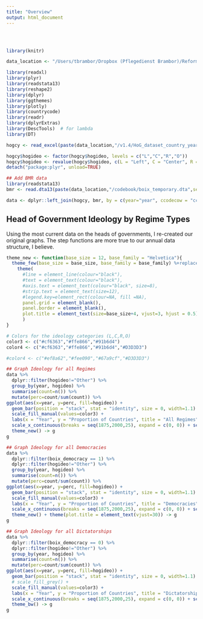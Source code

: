 ```yaml
---
title: "Overview"
output: html_document
---
```


<style type="text/css">
.title {
  display: none;
}

img {
  margin: 40px;
}

</style>

<div class="row" style="padding-top: 30px;">
<div class="col-sm-6">



```r
library(knitr)

data_location <- "/Users/tbrambor/Dropbox (Pflegedienst Brambor)/Reform_Capacity_TB/Research_Assistance/Leaders/"

library(readxl)
library(plyr)
library(readstata13)
library(reshape2)
library(dplyr)
library(ggthemes)
library(plotly)
library(countrycode)
library(readr)
library(dplyrExtras)
library(DescTools)  # for lambda
library(DT)

```

```r
hogcy <- read_excel(paste(data_location,"/v1.4/HoG_dataset_country_year_v1.4.xls",sep=""))

hogcy$hogideo <- factor(hogcy$hogideo, levels = c("L","C","R","O"))
hogcy$hogideo <- revalue(hogcy$hogideo, c(L = "Left", C = "Center", R = "Right", O = "Other"))
detach("package:plyr", unload=TRUE)

## Add BMR data
library(readstata13)
bmr <- read.dta13(paste(data_location,"/codebook/boix_temporary.dta",sep=""))

data <- dplyr::left_join(hogcy, bmr, by = c(year="year", ccodecow = "ccodecow"))
```


## Head of Government Ideology by Regime Types

Using the most current data on the heads of governments, I re-created our original graphs. The step functions are more true to our annual data structure, I believe.

```r
theme_new <- function(base_size = 12, base_family = "Helvetica"){
  theme_few(base_size = base_size, base_family = base_family) %+replace%
    theme(
      #line = element_line(colour="black"),
      #text = element_text(colour="black"),
      #axis.text = element_text(colour="black", size=8),
      #strip.text = element_text(size=12),
      #legend.key=element_rect(colour=NA, fill =NA),
      panel.grid = element_blank(),   
      panel.border = element_blank(),
      plot.title = element_text(size=base_size+4, vjust=3, hjust = 0.5)
      )
}

# Colors for the ideology categories (L,C,R,O)
color3 <- c("#cf6363","#ffe866","#91b6d4")
color4 <- c("#cf6363","#ffe866","#91b6d4","#D3D3D3")

#color4 <- c("#ef8a62","#fee090","#67a9cf","#D3D3D3")

## Graph Ideology for all Regimes
data %>% 
  dplyr::filter(hogideo!="Other") %>% 
  group_by(year, hogideo) %>% 
  summarise(count=n()) %>% 
  mutate(perc=count/sum(count)) %>%
ggplot(aes(x=year, y=perc, fill=hogideo)) + 
  geom_bar(position = "stack", stat = "identity", size = 0, width=1.1) +
  scale_fill_manual(values=color3) + 
  labs(x = "Year", y = "Proportion of Countries", title = "All Regimes", fill = "Ideology") + 
  scale_x_continuous(breaks = seq(1875,2000,25), expand = c(0, 0)) + scale_y_continuous(expand = c(0, 0)) +
  theme_new() -> g
g

## Graph Ideology for all Democracies
data %>% 
  dplyr::filter(boix_democracy == 1) %>% 
  dplyr::filter(hogideo!="Other") %>% 
  group_by(year, hogideo) %>% 
  summarise(count=n()) %>% 
  mutate(perc=count/sum(count)) %>%
ggplot(aes(x=year, y=perc, fill=hogideo)) + 
  geom_bar(position = "stack", stat = "identity", size = 0, width=1.1) +
  scale_fill_manual(values=color3) + 
  labs(x = "Year", y = "Proportion of Countries", title = "Democracies", fill = "Ideology") + 
  scale_x_continuous(breaks = seq(1875,2000,25), expand = c(0, 0)) + scale_y_continuous(expand = c(0, 0)) +
  theme_new() + theme(plot.title = element_text(vjust=30)) -> g
g

## Graph Ideology for all Dictatorships
data %>% 
  dplyr::filter(boix_democracy == 0) %>% 
  dplyr::filter(hogideo!="Other") %>% 
  group_by(year, hogideo) %>% 
  summarise(count=n()) %>% 
  mutate(perc=count/sum(count)) %>%
ggplot(aes(x=year, y=perc, fill=hogideo)) + 
  geom_bar(position = "stack", stat = "identity", size = 0, width=1.1) +
  # scale_fill_grey() +
  scale_fill_manual(values=color3) + 
  labs(x = "Year", y = "Proportion of Countries", title = "Dictatorships", fill = "Ideology") + 
  scale_x_continuous(breaks = seq(1875,2000,25), expand = c(0, 0)) + scale_y_continuous(expand = c(0, 0)) +
  theme_bw() -> g
g
```